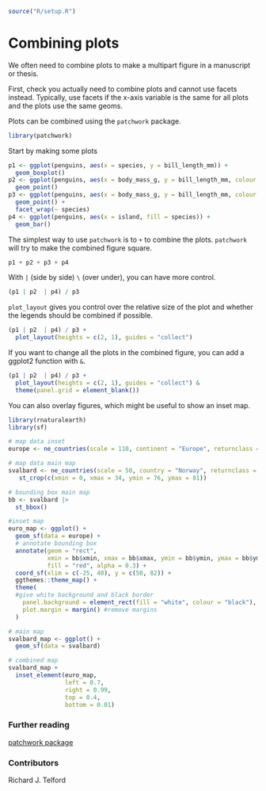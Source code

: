 ``` r
source("R/setup.R")
```

# Combining plots

We often need to combine plots to make a multipart figure in a manuscript or thesis.

First, check you actually need to combine plots and cannot use facets instead.
Typically, use facets if the x-axis variable is the same for all plots and the plots use the same geoms.

Plots can be combined using the `patchwork` package.

```r
library(patchwork)
```

Start by making some plots

```r
p1 <- ggplot(penguins, aes(x = species, y = bill_length_mm)) +
  geom_boxplot()
p2 <- ggplot(penguins, aes(x = body_mass_g, y = bill_length_mm, colour = species)) +
  geom_point()
p3 <- ggplot(penguins, aes(x = body_mass_g, y = bill_length_mm, colour = species)) +
  geom_point() +
  facet_wrap(~ species)
p4 <- ggplot(penguins, aes(x = island, fill = species)) +
  geom_bar()
```

The simplest way to use `patchwork` is to `+` to combine the plots.
`patchwork` will try to make the combined figure square.

```r
p1 + p2 + p3 + p4
```
With `|` (side by side) `\` (over under), you can have more control.

```r
(p1 | p2  | p4) / p3
```

`plot_layout` gives you control over the relative size of the plot and whether the legends should be combined if possible.

```r
(p1 | p2  | p4) / p3 + 
  plot_layout(heights = c(2, 1), guides = "collect")
```

If you want to change all the plots in the combined figure, you can add a ggplot2 function with `&`.

```r
(p1 | p2  | p4) / p3 + 
  plot_layout(heights = c(2, 1), guides = "collect") &
  theme(panel.grid = element_blank())
```

You can also overlay figures, which might be useful to show an inset map.

```r
library(rnaturalearth)
library(sf)

# map data inset
europe <- ne_countries(scale = 110, continent = "Europe", returnclass = "sf")

# map data main map
svalbard <- ne_countries(scale = 50, country = "Norway", returnclass = "sf") |>  
   st_crop(c(xmin = 0, xmax = 34, ymin = 76, ymax = 81))

# bounding box main map
bb <- svalbard |> 
  st_bbox()

#inset map
euro_map <- ggplot() +
  geom_sf(data = europe) +
  # annotate bounding box
  annotate(geom = "rect", 
           xmin = bb$xmin, xmax = bb$xmax, ymin = bb$ymin, ymax = bb$ymax, 
           fill = "red", alpha = 0.3) +
  coord_sf(xlim = c(-25, 40), y = c(50, 82)) +
  ggthemes::theme_map() +
  theme(
  #give white background and black border
    panel.background = element_rect(fill = "white", colour = "black"), 
    plot.margin = margin() #remove margins
  )

# main map
svalbard_map <- ggplot() +
  geom_sf(data = svalbard)

# combined map
svalbard_map + 
  inset_element(euro_map, 
                left = 0.7, 
                right = 0.99, 
                top = 0.4, 
                bottom = 0.01)
```


### Further reading {- .facta .toc-ignore}

[patchwork package](https://patchwork.data-imaginist.com/)

### Contributors {- .contributors .toc-ignore}

Richard J. Telford
